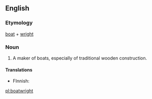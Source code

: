 ==English==

===Etymology===
[[boat]] + [[wright]]
===Noun===
{{en-noun}}

# A maker of boats, especially of traditional wooden construction.

====Translations====
{{trans-top|maker of wooden boats}}
* FInnish: {{t-|fi|veneenveistäjä}}
{{trans-mid}}
{{trans-bottom}}

[[pl:boatwright]]